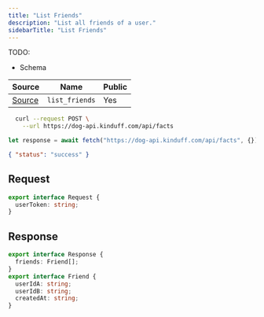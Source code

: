 ```yaml
---
title: "List Friends"
description: "List all friends of a user."
sidebarTitle: "List Friends"
---
```


TODO:

- Schema

| Source                                                                                                      | Name     | Public     |
| ----------------------------------------------------------------------------------------------------------- | -------- | ---------- |
| [Source](https://github.com/rivet-gg/opengb-registry/tree/main/modules/friends/scripts/list_friends.ts) | `list_friends` | Yes |

<RequestExample>

```bash curl
  curl --request POST \
    --url https://dog-api.kinduff.com/api/facts
```

```typescript TypeScript
let response = await fetch("https://dog-api.kinduff.com/api/facts", {});
```

</RequestExample>

<ResponseExample>

```json Response
{ "status": "success" }
```

</ResponseExample>

## Request

```typescript
export interface Request {
  userToken: string;
}
```

## Response

```typescript
export interface Response {
  friends: Friend[];
}
export interface Friend {
  userIdA: string;
  userIdB: string;
  createdAt: string;
}
```

